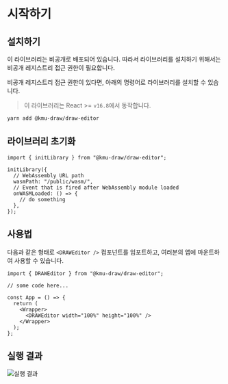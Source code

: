 # 시작하기

## 설치하기

이 라이브러리는 비공개로 배포되어 있습니다. 따라서 라이브러리를 설치하기 위해서는 비공개 레지스트리 접근 권한이 필요합니다.

비공개 레지스트리 접근 권한이 있다면, 아래의 명령어로 라이브러리를 설치할 수 있습니다.

> 이 라이브러리는 React >= `v16.8`에서 동작합니다.

```bash
yarn add @kmu-draw/draw-editor
```

## 라이브러리 초기화

```tsx filename="AwesomeApp.tsx" showLineNumbers
import { initLibrary } from "@kmu-draw/draw-editor";

initLibrary({
  // WebAssembly URL path
  wasmPath: "/public/wasm/",
  // Event that is fired after WebAssembly module loaded
  onWASMLoaded: () => {
    // do something
  },
});
```

## 사용법

다음과 같은 형태로 `<DRAWEditor />` 컴포넌트를 임포트하고, 여러분의 앱에 마운트하여 사용할 수 있습니다.

```tsx filename="AwesomeApp.tsx" showLineNumbers
import { DRAWEditor } from "@kmu-draw/draw-editor";

// some code here...

const App = () => {
  return (
    <Wrapper>
      <DRAWEditor width="100%" height="100%" />
    </Wrapper>
  );
};
```

## 실행 결과

![실행 결과](/images/draw-editor-demo.png)

